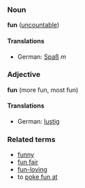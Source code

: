 ===Noun===
'''fun''' ([[uncountable]])

====Translations====
*German: [[Spaß]] ''m''

===Adjective===
'''fun''' (more fun, most fun)

====Translations====
*German: [[lustig]]

===Related terms===
*[[funny]]
*[[fun fair]]
*[[fun-loving]]
*to [[poke fun at]]